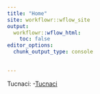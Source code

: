 ---
title: "Home"
site: workflowr::wflow_site
output:
  workflowr::wflow_html:
    toc: false
editor_options:
  chunk_output_type: console
  

---
Tucnaci:
-[Tucnaci](tucnaci.html)

